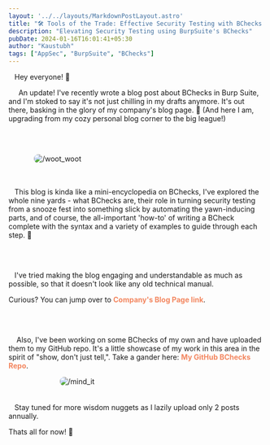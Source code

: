 ```yaml
---
layout: '../../layouts/MarkdownPostLayout.astro'
title: "🛠️ Tools of the Trade: Effective Security Testing with BChecks 🔍"
description: "Elevating Security Testing using BurpSuite's BChecks"
pubDate: 2024-01-16T16:01:41+05:30
author: "Kaustubh"
tags: ["AppSec", "BurpSuite", "BChecks"]
---
```


&nbsp;&nbsp; Hey everyone! 🌟


&nbsp;&nbsp;&nbsp;&nbsp; An update! I've recently wrote a blog post about BChecks in Burp Suite, and I'm stoked to say it's not just chilling in my drafts anymore. It's out there, basking in the glory of my company's blog page. 🎉 (And here I am, upgrading from my cozy personal blog corner to the big league!)

<br></br>

<img src="/assets/gif/woot_woot.gif" alt="/woot_woot" style="max-width: 80%; display: block; margin: auto;  border-radius: 8px;" />
<br></br>

&nbsp;&nbsp; This blog is kinda like a mini-encyclopedia on BChecks, I've explored the whole nine yards - what BChecks are, their role in turning security testing from a snooze fest into something slick by automating the yawn-inducing parts, and of course, the all-important 'how-to' of writing a BCheck complete with the syntax and a variety of examples to guide through each step. 📝


<br></br>

&nbsp;&nbsp; I've tried making the blog engaging and understandable as much as possible, so that it doesn't look like any old technical manual.

Curious? You can jump over to <a href="https://www.contentstack.com/blog/tech-talk/elevating-security-testing-the-power-of-burp-suite-checks-in-burp-suite" target="_blank" rel="noopener noreferrer" style="color: #f3865f; font-weight: bold; text-decoration: none;">Company's Blog Page link</a>. 

<br></br>

&nbsp;&nbsp;&nbsp;&nbsp;Also, I've been working on some BChecks of my own and have uploaded them to my GitHub repo. It's a little showcase of my work in this area in the spirit of "show, don't just tell,". Take a gander here: <a href="https://github.com/KaustubhRai/bchecks" target="_blank" rel="noopener noreferrer" style="color: #f3865f; font-weight: bold; text-decoration: none;">My GitHub BChecks Repo</a>. 

<img src="/assets/gif/mind_it.gif" alt="/mind_it" style="max-width: 60%; display: block; margin: auto;  border-radius: 8px;" />
<br></br>
&nbsp;&nbsp; Stay tuned for more wisdom nuggets as I lazily upload only 2 posts annually.

Thats all for now! 🚀
